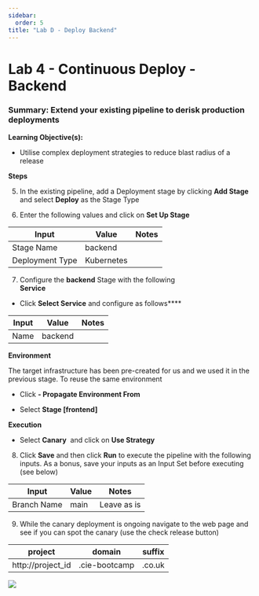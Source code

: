 ```yaml
---
sidebar:
  order: 5
title: "Lab D - Deploy Backend"
---
```


# Lab 4 - Continuous Deploy - Backend

### Summary: Extend your existing pipeline to derisk production deployments

**Learning Objective(s):**

- Utilise complex deployment strategies to reduce blast radius of a release

**Steps**

5. In the existing pipeline, add a Deployment stage by clicking **Add Stage** and select **Deploy** as the Stage Type

6. Enter the following values and click on **Set Up Stage**

| Input           | Value      | Notes |
| --------------- | ---------- | ----- |
| Stage Name      | backend    |       |
| Deployment Type | Kubernetes |       |

7. Configure the **backend** Stage with the following\
   **Service**

- Click **Select Service** and configure as follows\*\*\*\*

| Input | Value   | Notes |
| ----- | ------- | ----- |
| Name  | backend |       |

**Environment**

The target infrastructure has been pre-created for us and we used it in the previous stage. To reuse the same environment

- Click **- Propagate Environment From**

- Select **Stage \[frontend]**

**Execution**

- Select **Canary**  and click on **Use Strategy**

8. Click **Save** and then click **Run** to execute the pipeline with the following inputs. As a bonus, save your inputs as an Input Set before executing (see below)

| Input       | Value | Notes       |
| ----------- | ----- | ----------- |
| Branch Name | main  | Leave as is |

9. While the canary deployment is ongoing navigate to the web page and see if you can spot the canary (use the check release button)

| project            | domain        | suffix |
| ------------------ | ------------- | ------ |
| http\://project_id | .cie-bootcamp | .co.uk |

![](https://lh7-us.googleusercontent.com/docsz/AD_4nXfmb1N3lAe0EOnEun9neU9y3ilqy3HbxfnWfUMzF3FsykslwgQfU_W4pE0wlt5kYSp6_mTs7cVP0anhJ7uvtsytal2qX3ZEq3vvOT3DOBUzE9SZ3rpwkAHP6e_ExdRbo5VmN2kpxdFlp6u8iGaKwhW_uyAohEmJurkjmEB2Ww?key=cRG2cvp_PHVW0KG2Gq6Y_A)
